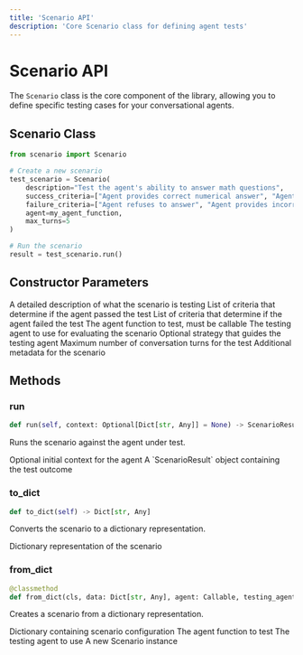 ```yaml
---
title: 'Scenario API'
description: 'Core Scenario class for defining agent tests'
---
```


# Scenario API

The `Scenario` class is the core component of the library, allowing you to define specific testing cases for your conversational agents.

## Scenario Class

```python
from scenario import Scenario

# Create a new scenario
test_scenario = Scenario(
    description="Test the agent's ability to answer math questions",
    success_criteria=["Agent provides correct numerical answer", "Agent shows work"],
    failure_criteria=["Agent refuses to answer", "Agent provides incorrect answer"],
    agent=my_agent_function,
    max_turns=5
)

# Run the scenario
result = test_scenario.run()
```

## Constructor Parameters

<ParamField path="description" type="string" required>
  A detailed description of what the scenario is testing
</ParamField>

<ParamField path="success_criteria" type="List[str]" required>
  List of criteria that determine if the agent passed the test
</ParamField>

<ParamField path="failure_criteria" type="List[str]" required>
  List of criteria that determine if the agent failed the test
</ParamField>

<ParamField path="agent" type="Callable" required>
  The agent function to test, must be callable
</ParamField>

<ParamField path="testing_agent" type="Any" default="DEFAULT_TESTING_AGENT">
  The testing agent to use for evaluating the scenario
</ParamField>

<ParamField path="strategy" type="string" default="None">
  Optional strategy that guides the testing agent
</ParamField>

<ParamField path="max_turns" type="int" default="10">
  Maximum number of conversation turns for the test
</ParamField>

<ParamField path="metadata" type="Dict[str, Any]" default="{}">
  Additional metadata for the scenario
</ParamField>

## Methods

### run

```python
def run(self, context: Optional[Dict[str, Any]] = None) -> ScenarioResult
```

Runs the scenario against the agent under test.

<ParamField path="context" type="Dict[str, Any]" optional>
  Optional initial context for the agent
</ParamField>

<ResponseField name="Returns" type="ScenarioResult">
  A `ScenarioResult` object containing the test outcome
</ResponseField>

### to_dict

```python
def to_dict(self) -> Dict[str, Any]
```

Converts the scenario to a dictionary representation.

<ResponseField name="Returns" type="Dict[str, Any]">
  Dictionary representation of the scenario
</ResponseField>

### from_dict

```python
@classmethod
def from_dict(cls, data: Dict[str, Any], agent: Callable, testing_agent: Any = None) -> "Scenario"
```

Creates a scenario from a dictionary representation.

<ParamField path="data" type="Dict[str, Any]" required>
  Dictionary containing scenario configuration
</ParamField>

<ParamField path="agent" type="Callable" required>
  The agent function to test
</ParamField>

<ParamField path="testing_agent" type="Any" optional>
  The testing agent to use
</ParamField>

<ResponseField name="Returns" type="Scenario">
  A new Scenario instance
</ResponseField>
